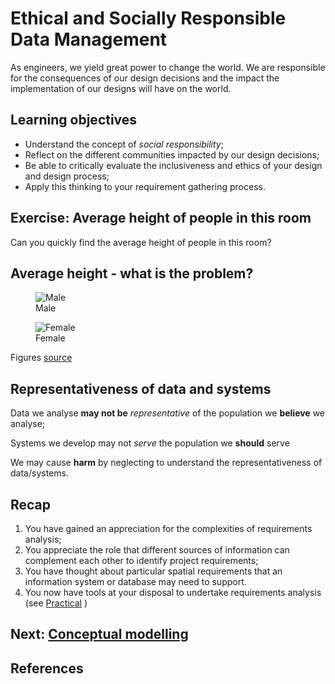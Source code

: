 # Ethical and Socially Responsible Data Management

As engineers, we yield great power to change the world. We are responsible for the consequences of our design decisions and the impact the implementation of our designs will have on the world. 

<!--
- what is the right to use data?
- legal, normative, etc
- social licence
- serene videos, position paper on data sovereignty
- lovitja insitute toolkit for data sovereignty https://learning.lowitja.org.au/
- https://www.lowitja.org.au/tools/indigenous-data-sovereignty-readiness-assessment-and-evaluation-toolkit/
- IATSIS data sovereignty
- Ancestral vs historical links (long time, familiar links, but no)
- include into project proposal as marking element: craft a statement of ethical and data responsibility for this project
- https://sssdln.org/sssdln-data-sovereignty-digital-equity-panel-discussion/
-->




## Learning objectives {background-color="lightPink"}
- Understand the concept of *social responsibility*;
- Reflect on the different communities impacted by our design decisions;
- Be able to critically evaluate the inclusiveness and ethics of your design and design process;
- Apply this thinking to your requirement gathering process.


::: {.content-visible when-format="revealjs"}
## {.unnumbered}
:::{.callout-tip}
## Exercise: Average height of people in this room {.unnumbered}

Can you quickly find the average height of people in this room?

:::
:::  

::: {.content-visible when-format="revealjs"}
## Average height - what is the problem?

::: {.incremental layout="[50,50]"}
![Male](./figs/1_part/11_2_socially_responsible_eng/male.png)

![Female](./figs/1_part/11_2_socially_responsible_eng/female.png)
:::

::: {.notes}
Figures [source](https://www.firstinarchitecture.co.uk/metric-data-01-average-dimensions-of-person-standing/)
:::

:::

## Representativeness of data and systems

:::{.incremental}
Data we analyse **may not be** *representative* of the population we **believe** we analyse;

Systems we develop may not *serve* the population we **should** serve

We may cause **harm** by neglecting to understand the representativeness of data/systems.
:::


## Recap {background-color="lightPink"}

1. You have gained an appreciation for the complexities of requirements analysis;
2. You appreciate the role that different sources of information can complement each other to identify project requirements;
3. You have thought about particular spatial requirements that an information system or database may need to support.
4. You now have tools at your disposal to undertake requirements analysis (see [Practical](/practicals/03_requirements_conceptual.qmd) )

<!-- end slides -->

::: {.content-visible when-format="revealjs"}

## Next: [Conceptual modelling](/12_conceptual_model.html)

## References {background-color="lightYellow"}

:::